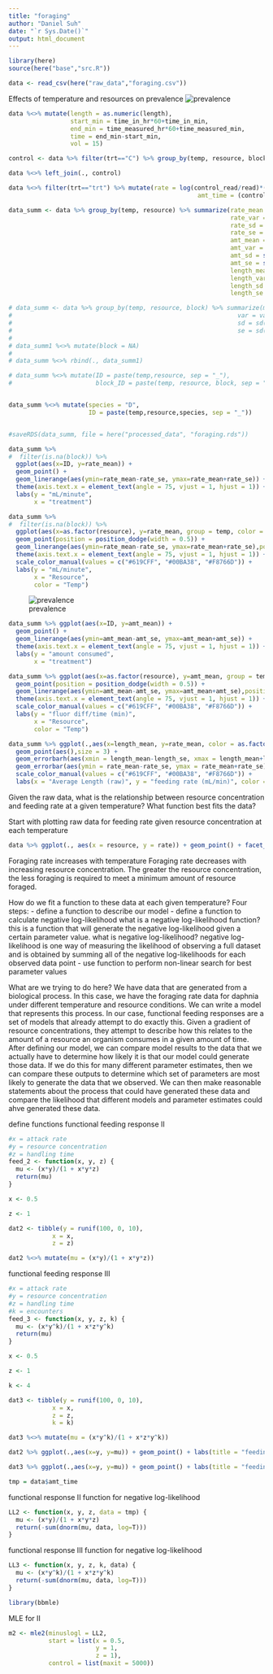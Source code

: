 ```yaml
---
title: "foraging"
author: "Daniel Suh"
date: "`r Sys.Date()`"
output: html_document
---
```


```r
library(here)
source(here("base","src.R"))
```

```r
data <- read_csv(here("raw_data","foraging.csv"))
```
Effects of temperature and resources on prevalence
![prevalence](figures/prob_inf.png)


```r
data %<>% mutate(length = as.numeric(length),
                 start_min = time_in_hr*60+time_in_min,
                 end_min = time_measured_hr*60+time_measured_min,
                 time = end_min-start_min,
                 vol = 15)

control <- data %>% filter(trt=="C") %>% group_by(temp, resource, block) %>% summarize(control_read = mean(read, na.rm=T))

data %<>% left_join(., control)
```

```r
data %<>% filter(trt=="trt") %>% mutate(rate = log(control_read/read)*(vol/time),
                                                    amt_time = (control_read - read)/time)

data_summ <- data %>% group_by(temp, resource) %>% summarize(rate_mean = mean(rate),
                                                             rate_var = var(rate),
                                                             rate_sd = sd(rate),
                                                             rate_se = sd(rate)/sqrt(n()),
                                                             amt_mean = mean(amt_time),
                                                             amt_var = var(amt_time),
                                                             amt_sd = sd(amt_time),
                                                             amt_se = sd(amt_time)/sqrt(n()),
                                                             length_mean = mean(length, na.rm = T),
                                                             length_var = var(length, na.rm = T),
                                                             length_sd = sd(length, na.rm = T),
                                                             length_se = sd(length, na.rm = T)/sqrt(n()))

# data_summ <- data %>% group_by(temp, resource, block) %>% summarize(mean_rate = mean(rate),
#                                                              var = var(rate),
#                                                              sd = sd(rate),
#                                                              se = sd(rate)/sqrt(n()))
# 
# data_summ1 %<>% mutate(block = NA)
# 
# data_summ %<>% rbind(., data_summ1)

# data_summ %<>% mutate(ID = paste(temp,resource, sep = "_"),
#                       block_ID = paste(temp, resource, block, sep = "_"))


data_summ %<>% mutate(species = "D",
                      ID = paste(temp,resource,species, sep = "_"))


#saveRDS(data_summ, file = here("processed_data", "foraging.rds"))

```


```r
data_summ %>% 
#  filter(is.na(block)) %>% 
  ggplot(aes(x=ID, y=rate_mean)) + 
  geom_point() + 
  geom_linerange(aes(ymin=rate_mean-rate_se, ymax=rate_mean+rate_se)) + 
  theme(axis.text.x = element_text(angle = 75, vjust = 1, hjust = 1)) + 
  labs(y = "mL/minute",
       x = "treatment")
```

```r
data_summ %>% 
#  filter(is.na(block)) %>% 
  ggplot(aes(x=as.factor(resource), y=rate_mean, group = temp, color = as.factor(temp))) + 
  geom_point(position = position_dodge(width = 0.5)) + 
  geom_linerange(aes(ymin=rate_mean-rate_se, ymax=rate_mean+rate_se),position = position_dodge(width = 0.5)) + 
  theme(axis.text.x = element_text(angle = 75, vjust = 1, hjust = 1)) + 
  scale_color_manual(values = c("#619CFF", "#00BA38", "#F8766D")) +
  labs(y = "mL/minute",
       x = "Resource",
       color = "Temp")
```

![prevalence](figures/prob_inf.png)


```r
data_summ %>% ggplot(aes(x=ID, y=amt_mean)) + 
  geom_point() + 
  geom_linerange(aes(ymin=amt_mean-amt_se, ymax=amt_mean+amt_se)) + 
  theme(axis.text.x = element_text(angle = 75, vjust = 1, hjust = 1)) + 
  labs(y = "amount consumed",
       x = "treatment")
```

```r
data_summ %>% ggplot(aes(x=as.factor(resource), y=amt_mean, group = temp, color = as.factor(temp))) + 
  geom_point(position = position_dodge(width = 0.5)) + 
  geom_linerange(aes(ymin=amt_mean-amt_se, ymax=amt_mean+amt_se),position = position_dodge(width = 0.5)) + 
  theme(axis.text.x = element_text(angle = 75, vjust = 1, hjust = 1)) + 
  scale_color_manual(values = c("#619CFF", "#00BA38", "#F8766D")) +
  labs(y = "fluor diff/time (min)",
       x = "Resource",
       color = "Temp")
```

```r
data_summ %>% ggplot(.,aes(x=length_mean, y=rate_mean, color = as.factor(temp), shape = as.factor(resource))) + 
  geom_point(aes(),size = 3) +
  geom_errorbarh(aes(xmin = length_mean-length_se, xmax = length_mean+length_se)) +
  geom_errorbar(aes(ymin = rate_mean-rate_se, ymax = rate_mean+rate_se)) +
  scale_color_manual(values = c("#619CFF", "#00BA38", "#F8766D")) +
  labs(x = "Average Length (raw)", y = "feeding rate (mL/min)", color = "Temp", shape = "Resource")

```


Given the raw data, what is the relationship between resource concentration and feeding rate at a given temperature? What function best fits the data?

Start with plotting raw data for feeding rate given resource concentration at each temperature

```r
data %>% ggplot(., aes(x = resource, y = rate)) + geom_point() + facet_wrap(vars(temp))
```

Foraging rate increases with temperature
Foraging rate decreases with increasing resource concentration. The greater the resource concentration, the less foraging is required to meet a minimum amount of resource foraged.

How do we fit a function to these data at each given temperature?
Four steps:
 - define a function to describe our model
 - define a function to calculate negative log-likelihood
    what is a negative log-likelihood function? this is a function that will generate the negative log-likelihood given a certain parameter value.
    what is negative log-likelihood? negative log-likelihood is one way of measuring the likelihood of observing a full dataset and is obtained by summing all of the negative log-likelihoods for each observed data point
 - use function to perform non-linear search for best parameter values
 
What are we trying to do here?
We have data that are generated from a biological process. In this case, we have the foraging rate data for daphnia under different temperature and resource conditions. We can write a model that represents this process. In our case, functional feeding responses are a set of models that already attempt to do exactly this. Given a gradient of resource concentrations, they attempt to describe how this relates to the amount of a resource an organism consumes in a given amount of time. After defining our model, we can compare model results to the data that we actually have to determine how likely it is that our model could generate those data. If we do this for many different parameter estimates, then we can compare these outputs to determine which set of parameters are most likely to generate the data that we observed. We can then make reasonable statements about the process that could have generated these data and compare the likelihood that different models and parameter estimates could ahve generated these data. 
 
define functions
functional feeding response II
```r
#x = attack rate
#y = resource concentration
#z = handling time
feed_2 <- function(x, y, z) {
  mu <- (x*y)/(1 + x*y*z)
  return(mu)
}

x <- 0.5

z <- 1

dat2 <- tibble(y = runif(100, 0, 10),
            x = x,
            z = z)

dat2 %<>% mutate(mu = (x*y)/(1 + x*y*z))
```
 



functional feeding response III
```r
#x = attack rate
#y = resource concentration
#z = handling time
#k = encounters
feed_3 <- function(x, y, z, k) {
  mu <- (x*y^k)/(1 + x*z*y^k)
  return(mu)
}

x <- 0.5

z <- 1

k <- 4

dat3 <- tibble(y = runif(100, 0, 10),
            x = x,
            z = z,
            k = k)

dat3 %<>% mutate(mu = (x*y^k)/(1 + x*z*y^k))
```
 

```r
dat2 %>% ggplot(.,aes(x=y, y=mu)) + geom_point() + labs(title = "feeding response II")

dat3 %>% ggplot(.,aes(x=y, y=mu)) + geom_point() + labs(title = "feeding response III")
```

```r
tmp = data$amt_time
```



functional response II function for negative log-likelihood
```r
LL2 <- function(x, y, z, data = tmp) {
  mu <- (x*y)/(1 + x*y*z)
  return(-sum(dnorm(mu, data, log=T)))
}
```

functional response III function for negative log-likelihood
```r
LL3 <- function(x, y, z, k, data) {
  mu <- (x*y^k)/(1 + x*z*y^k)
  return(-sum(dnorm(mu, data, log=T)))
}
```

```r
library(bbmle)
```

MLE for II
```r
m2 <- mle2(minuslogl = LL2, 
           start = list(x = 0.5,
                        y = 1,
                        z = 1),
           control = list(maxit = 5000))
```






